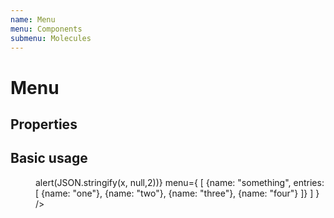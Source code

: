 ```yaml
---
name: Menu
menu: Components
submenu: Molecules
---
```



# Menu

## Properties

<Props of={Menu} />

## Basic usage


<Playground>
   <Menu currentDoc={{menu: "something"}} openMenu={{menu: "something"}}
   setOpenMenu={(x) => alert(JSON.stringify(x, null,2))} menu={
     [
       {name: "something", entries: [
         {name: "one"},
         {name: "two"},
         {name: "three"},
         {name: "four"}
         ]}
     ]
  } />
</Playground>
